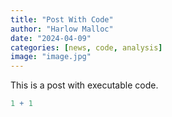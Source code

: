 ```yaml
---
title: "Post With Code"
author: "Harlow Malloc"
date: "2024-04-09"
categories: [news, code, analysis]
image: "image.jpg"
---
```


This is a post with executable code.

```r
1 + 1
```
